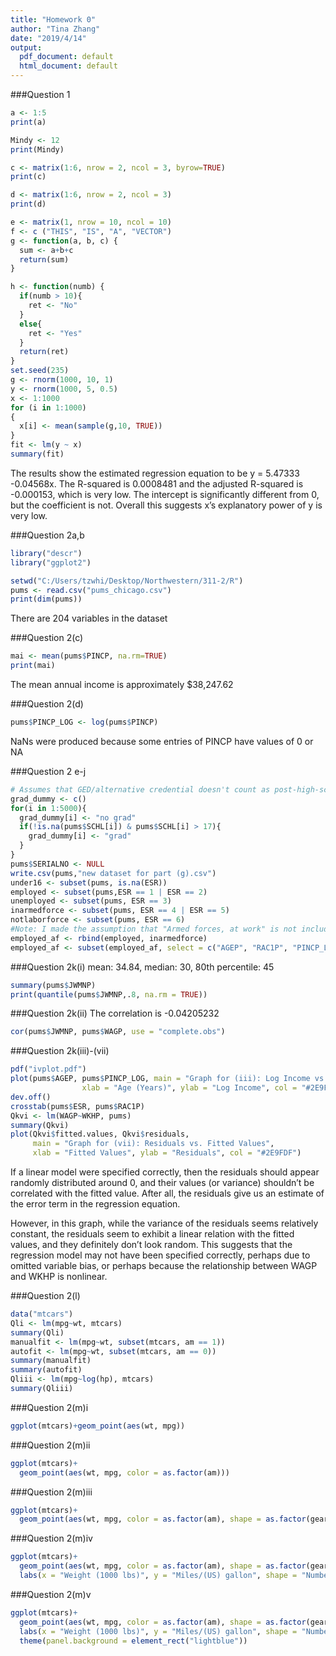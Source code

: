 ---
title: "Homework 0"
author: "Tina Zhang"
date: "2019/4/14"
output:
  pdf_document: default
  html_document: default
---

###Question 1
```{r p1}
a <- 1:5
print(a)

Mindy <- 12
print(Mindy)

c <- matrix(1:6, nrow = 2, ncol = 3, byrow=TRUE)
print(c)

d <- matrix(1:6, nrow = 2, ncol = 3)
print(d)

e <- matrix(1, nrow = 10, ncol = 10)
f <- c ("THIS", "IS", "A", "VECTOR")
g <- function(a, b, c) {
  sum <- a+b+c
  return(sum)
}

h <- function(numb) {
  if(numb > 10){
    ret <- "No"
  }
  else{
    ret <- "Yes"
  }
  return(ret)
}
set.seed(235)
g <- rnorm(1000, 10, 1)
y <- rnorm(1000, 5, 0.5)
x <- 1:1000
for (i in 1:1000)
{
  x[i] <- mean(sample(g,10, TRUE))
}
fit <- lm(y ~ x)
summary(fit)
```
The results show the estimated regression equation to be y = 5.47333 -0.04568x.
The R-squared is 0.0008481 and the adjusted R-squared is -0.000153, which is very low.
The intercept is significantly different from 0, but the coefficient is not.
Overall this suggests x's explanatory power of y is very low.

###Question 2a,b
```{r 2ab, warning=FALSE}
library("descr")
library("ggplot2")

setwd("C:/Users/tzwhi/Desktop/Northwestern/311-2/R")
pums <- read.csv("pums_chicago.csv")
print(dim(pums))
```
There are 204 variables in the dataset

###Question 2(c)
```{r 2c}
mai <- mean(pums$PINCP, na.rm=TRUE)
print(mai)
```
The mean annual income is approximately $38,247.62

###Question 2(d)
```{r 2(d), warning=FALSE}
pums$PINCP_LOG <- log(pums$PINCP)
```
NaNs were produced because some entries of PINCP have values of 0 or NA

###Question 2 e-j
```{r 2e-j}
# Assumes that GED/alternative credential doesn't count as post-high-school education
grad_dummy <- c()
for(i in 1:5000){
  grad_dummy[i] <- "no grad"
  if(!is.na(pums$SCHL[i]) & pums$SCHL[i] > 17){
    grad_dummy[i] <- "grad"  
  }
}
pums$SERIALNO <- NULL
write.csv(pums,"new dataset for part (g).csv")
under16 <- subset(pums, is.na(ESR))
employed <- subset(pums,ESR == 1 | ESR == 2)
unemployed <- subset(pums, ESR == 3)
inarmedforce <- subset(pums, ESR == 4 | ESR == 5)
notlaborforce <- subset(pums, ESR == 6)
#Note: I made the assumption that "Armed forces, at work" is not included in the employed category
employed_af <- rbind(employed, inarmedforce)
employed_af <- subset(employed_af, select = c("AGEP", "RAC1P", "PINCP_LOG"))
```

###Question 2k(i)
mean: 34.84, median: 30, 80th percentile: 45
```{r}
summary(pums$JWMNP)
print(quantile(pums$JWMNP,.8, na.rm = TRUE))
```

###Question 2k(ii)
The correlation is -0.04205232
```{r}
cor(pums$JWMNP, pums$WAGP, use = "complete.obs")
```

###Question 2k(iii)-(vii)
```{r}
pdf("ivplot.pdf")
plot(pums$AGEP, pums$PINCP_LOG, main = "Graph for (iii): Log Income vs. Age",
                xlab = "Age (Years)", ylab = "Log Income", col = "#2E9FDF")
dev.off()
crosstab(pums$ESR, pums$RAC1P)
Qkvi <- lm(WAGP~WKHP, pums)
summary(Qkvi)
plot(Qkvi$fitted.values, Qkvi$residuals,
     main = "Graph for (vii): Residuals vs. Fitted Values",
     xlab = "Fitted Values", ylab = "Residuals", col = "#2E9FDF")
```
If a linear model were specified correctly, then the residuals should appear randomly
distributed around 0, and their values (or variance) shouldn't be correlated with the
fitted value. After all, the residuals give us an estimate of the error term in the 
regression equation.

However, in this graph, while the variance of the residuals seems relatively constant,
the residuals seem to exhibit a linear relation with the fitted values, and they
definitely don't look random. This suggests that the regression model may not have been
specified correctly, perhaps due to omitted variable bias, or perhaps because the 
relationship between WAGP and WKHP is nonlinear.


###Question 2(l)
```{r 2(l)}
data("mtcars")
Qli <- lm(mpg~wt, mtcars)
summary(Qli)
manualfit <- lm(mpg~wt, subset(mtcars, am == 1))
autofit <- lm(mpg~wt, subset(mtcars, am == 0))
summary(manualfit)
summary(autofit)
Qliii <- lm(mpg~log(hp), mtcars)
summary(Qliii)
```

###Question 2(m)i
```{r 2(m)i}
ggplot(mtcars)+geom_point(aes(wt, mpg)) 
```

###Question 2(m)ii
```{r 2(m)ii}
ggplot(mtcars)+
  geom_point(aes(wt, mpg, color = as.factor(am)))
```

###Question 2(m)iii
```{r 2(m)iii}
ggplot(mtcars)+
  geom_point(aes(wt, mpg, color = as.factor(am), shape = as.factor(gear))) 
```

###Question 2(m)iv
```{r 2(m)iv}
ggplot(mtcars)+
  geom_point(aes(wt, mpg, color = as.factor(am), shape = as.factor(gear))) +
  labs(x = "Weight (1000 lbs)", y = "Miles/(US) gallon", shape = "Number of Forward Gears", color = "Transmission (0=automatic, 1=manual)")
```

###Question 2(m)v
```{r 2(m)v}
ggplot(mtcars)+
  geom_point(aes(wt, mpg, color = as.factor(am), shape = as.factor(gear))) +
  labs(x = "Weight (1000 lbs)", y = "Miles/(US) gallon", shape = "Number of Forward Gears", color = "Transmission (0=automatic, 1=manual)") +
  theme(panel.background = element_rect("lightblue"))
```